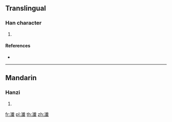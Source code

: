 {{character info/new}}
==Translingual==

===Han character===
{{Han char|rn=85|rad=水|as=15|sn=18|four=|canj=EJIM}}

# {{defn|Han|sort=水15}}

====References====
* {{Han ref|kx=0659.120|dkj=18608|hdz=31776.050|uh=7010|ud=28688}}

----

==Mandarin==

===Hanzi===
{{cmn-hanzi|pin=[[bào]] ([[bao4]]), [[bó]] ([[bo2]]), [[jiān]] ([[jian1]])|wg=pao<sup>4</sup>, po<sup>2</sup>, chien<sup>1</sup>}}

# {{defn|lang=cmn|sort=水15}}

[[fr:瀐]]
[[pl:瀐]]
[[th:瀐]]
[[zh:瀐]]